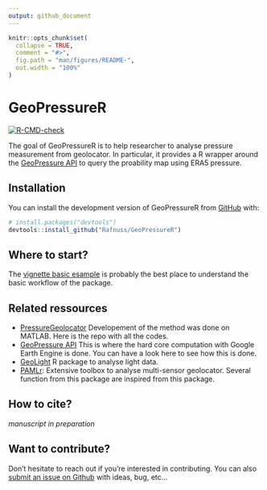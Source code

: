 ```yaml
---
output: github_document
---
```


<!-- README.md is generated from README.Rmd. Please edit that file -->

```r
knitr::opts_chunk$set(
  collapse = TRUE,
  comment = "#>",
  fig.path = "man/figures/README-",
  out.width = "100%"
)
```

# GeoPressureR

<!-- badges: start -->
[![R-CMD-check](https://github.com/Rafnuss/GeoPressureR/workflows/R-CMD-check/badge.svg)](https://github.com/Rafnuss/GeoPressureR/actions)
<!-- badges: end -->

The goal of GeoPressureR is to help researcher to analyse pressure measurement from geolocator. In particular, it provides a R wrapper around the [GeoPressure API](https://github.com/Rafnuss/GeoPressureServer) to query the proability map using ERA5 pressure.

## Installation

You can install the development version of GeoPressureR from [GitHub](https://github.com/Rafnuss/GeoPressureR) with:

``` r
# install.packages("devtools")
devtools::install_github("Rafnuss/GeoPressureR")
```

## Where to start?

The [vignette basic esample](./basic_example.html) is probably the best place to understand the basic workflow of the package. 


## Related ressources

- [PressureGeolocator](https://github.com/Rafnuss/PressureGeolocator) Developement of the method was done on MATLAB. Here is the repo with all the codes.
- [GeoPressure API](https://github.com/Rafnuss/GeoPressureServer) This is where the hard core computation with Google Earth Engine is done. You can have a look here to see how this is done. 
- [GeoLight](https://github.com/slisovski/GeoLight/tree/Update_2.01) R package to analyse light data. 
- [PAMLr](https://github.com/KiranLDA/PAMLr): Extensive toolbox to analyse multi-sensor geolocator. Several function from this package are inspired from this package.

## How to cite?

*manuscript in preparation*

## Want to contribute?

Don't hesitate to reach out if you're interested in contributing. You can also [submit an issue on Github](https://github.com/Rafnuss/GeoPressureR/issues) with ideas, bug, etc... 
